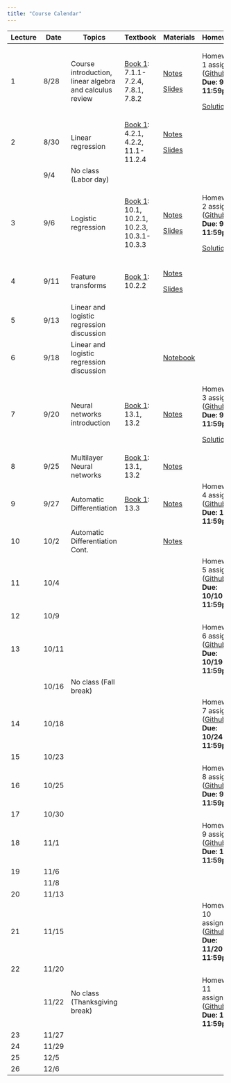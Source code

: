 ```yaml
---
title: "Course Calendar"
---
```


+----------+----------+---------------------------------------------------------+---------------------------------------------------------------------------------------------+---------------------------------------------------------------------------------------------------+------------------------------------------------------------------------------------------------------------------------------+
| Lecture  | Date     | Topics                                                  | Textbook                                                                                    | Materials                                                                                         | Homework                                                                                                                     |
+==========+==========+=========================================================+=============================================================================================+===================================================================================================+==============================================================================================================================+
| 1        | 8/28     | Course introduction, linear algebra and calculus review | [Book 1](https://probml.github.io/pml-book/book1.html): 7.1.1-7.2.4, 7.8.1, 7.8.2           | [Notes](../lecture1-background/notes.qmd)                                                         | Homework 1 assigned ([Github](https://github.com/orgs/CS152-Neural-Networks-Fall-2023/repositories)) **Due: 9/5 11:59pm**    |
|          |          |                                                         |                                                                                             |                                                                                                   |                                                                                                                              |
|          |          |                                                         |                                                                                             | [Slides](../lecture1-background/slides.qmd)                                                       | [Solutions](../assignments/homework1-background/solutions.html)                                                              |
+----------+----------+---------------------------------------------------------+---------------------------------------------------------------------------------------------+---------------------------------------------------------------------------------------------------+------------------------------------------------------------------------------------------------------------------------------+
| 2        | 8/30     | Linear regression                                       | [Book 1](https://probml.github.io/pml-book/book1.html): 4.2.1, 4.2.2, 11.1-11.2.4           | [Notes](../lecture2-linear-regression/notes.qmd)                                                  |                                                                                                                              |
|          |          |                                                         |                                                                                             |                                                                                                   |                                                                                                                              |
|          |          |                                                         |                                                                                             | [Slides](../lecture2-linear-regression/slides.qmd)                                                |                                                                                                                              |
+----------+----------+---------------------------------------------------------+---------------------------------------------------------------------------------------------+---------------------------------------------------------------------------------------------------+------------------------------------------------------------------------------------------------------------------------------+
|          | 9/4      | No class (Labor day)                                    |                                                                                             |                                                                                                   |                                                                                                                              |
+----------+----------+---------------------------------------------------------+---------------------------------------------------------------------------------------------+---------------------------------------------------------------------------------------------------+------------------------------------------------------------------------------------------------------------------------------+
| 3        | 9/6      | Logistic regression                                     | [Book 1](https://probml.github.io/pml-book/book1.html): 10.1, 10.2.1, 10.2.3, 10.3.1-10.3.3 | [Notes](../lecture3-logistic-regression/notes.qmd)                                                | Homework 2 assigned ([Github](https://github.com/orgs/CS152-Neural-Networks-Fall-2023/repositories)) **Due: 9/12 11:59pm**   |
|          |          |                                                         |                                                                                             |                                                                                                   |                                                                                                                              |
|          |          |                                                         |                                                                                             | [Slides](../lecture3-logistic-regression/slides.qmd)                                              | [Solutions](../assignments/homework2-linear-regression/solutions.html)                                                       |
+----------+----------+---------------------------------------------------------+---------------------------------------------------------------------------------------------+---------------------------------------------------------------------------------------------------+------------------------------------------------------------------------------------------------------------------------------+
| 4        | 9/11     | Feature transforms                                      | [Book 1](https://probml.github.io/pml-book/book1.html): 10.2.2                              | [Notes](../lecture4-feature-transforms/notes.qmd)                                                 |                                                                                                                              |
|          |          |                                                         |                                                                                             |                                                                                                   |                                                                                                                              |
|          |          |                                                         |                                                                                             | [Slides](../lecture4-feature-transforms/slides.html)                                              |                                                                                                                              |
+----------+----------+---------------------------------------------------------+---------------------------------------------------------------------------------------------+---------------------------------------------------------------------------------------------------+------------------------------------------------------------------------------------------------------------------------------+
| 5        | 9/13     | Linear and logistic regression discussion               |                                                                                             |                                                                                                   |                                                                                                                              |
+----------+----------+---------------------------------------------------------+---------------------------------------------------------------------------------------------+---------------------------------------------------------------------------------------------------+------------------------------------------------------------------------------------------------------------------------------+
| 6        | 9/18     | Linear and logistic regression discussion               |                                                                                             | [Notebook](https://colab.research.google.com/drive/1MlFAWYkgI58xjxTYWKJoSdU64xRObyaq?usp=sharing) |                                                                                                                              |
+----------+----------+---------------------------------------------------------+---------------------------------------------------------------------------------------------+---------------------------------------------------------------------------------------------------+------------------------------------------------------------------------------------------------------------------------------+
| 7        | 9/20     | Neural networks introduction                            | [Book 1](https://probml.github.io/pml-book/book1.html): 13.1, 13.2                          | [Notes](../lecture5-neural-networks-intro/notes.qmd)                                              | Homework 3 assigned ([Github](https://github.com/orgs/CS152-Neural-Networks-Fall-2023/repositories)) **Due: 9/26 11:59pm**   |
|          |          |                                                         |                                                                                             |                                                                                                   |                                                                                                                              |
|          |          |                                                         |                                                                                             |                                                                                                   | [Solutions](../assignments/homework3-logistic-regression/solutions.html)                                                     |
+----------+----------+---------------------------------------------------------+---------------------------------------------------------------------------------------------+---------------------------------------------------------------------------------------------------+------------------------------------------------------------------------------------------------------------------------------+
| 8        | 9/25     | Multilayer Neural networks                              | [Book 1](https://probml.github.io/pml-book/book1.html): 13.1, 13.2                          | [Notes](../lecture6-backpropagation/notes.qmd)                                                    |                                                                                                                              |
+----------+----------+---------------------------------------------------------+---------------------------------------------------------------------------------------------+---------------------------------------------------------------------------------------------------+------------------------------------------------------------------------------------------------------------------------------+
| 9        | 9/27     | Automatic Differentiation                               | [Book 1](https://probml.github.io/pml-book/book1.html): 13.3                                | [Notes](../lecture6-backpropagation/notes.qmd)                                                    | Homework 4 assigned ([Github](https://github.com/orgs/CS152-Neural-Networks-Fall-2023/repositories)) **Due: 10/5 11:59pm**   |
+----------+----------+---------------------------------------------------------+---------------------------------------------------------------------------------------------+---------------------------------------------------------------------------------------------------+------------------------------------------------------------------------------------------------------------------------------+
| 10       | 10/2     | Automatic Differentiation Cont.                         |                                                                                             | [Notes](../lecture6-backpropagation/notes.qmd)                                                    |                                                                                                                              |
+----------+----------+---------------------------------------------------------+---------------------------------------------------------------------------------------------+---------------------------------------------------------------------------------------------------+------------------------------------------------------------------------------------------------------------------------------+
| 11       | 10/4     |                                                         |                                                                                             |                                                                                                   | Homework 5 assigned ([Github](https://github.com/orgs/CS152-Neural-Networks-Fall-2023/repositories)) **Due: 10/10 11:59pm**  |
+----------+----------+---------------------------------------------------------+---------------------------------------------------------------------------------------------+---------------------------------------------------------------------------------------------------+------------------------------------------------------------------------------------------------------------------------------+
| 12       | 10/9     |                                                         |                                                                                             |                                                                                                   |                                                                                                                              |
+----------+----------+---------------------------------------------------------+---------------------------------------------------------------------------------------------+---------------------------------------------------------------------------------------------------+------------------------------------------------------------------------------------------------------------------------------+
| 13       | 10/11    |                                                         |                                                                                             |                                                                                                   | Homework 6 assigned ([Github](https://github.com/orgs/CS152-Neural-Networks-Fall-2023/repositories)) **Due: 10/19 11:59pm**  |
+----------+----------+---------------------------------------------------------+---------------------------------------------------------------------------------------------+---------------------------------------------------------------------------------------------------+------------------------------------------------------------------------------------------------------------------------------+
|          | 10/16    | No class (Fall break)                                   |                                                                                             |                                                                                                   |                                                                                                                              |
+----------+----------+---------------------------------------------------------+---------------------------------------------------------------------------------------------+---------------------------------------------------------------------------------------------------+------------------------------------------------------------------------------------------------------------------------------+
| 14       | 10/18    |                                                         |                                                                                             |                                                                                                   | Homework 7 assigned ([Github](https://github.com/orgs/CS152-Neural-Networks-Fall-2023/repositories)) **Due: 10/24 11:59pm**  |
+----------+----------+---------------------------------------------------------+---------------------------------------------------------------------------------------------+---------------------------------------------------------------------------------------------------+------------------------------------------------------------------------------------------------------------------------------+
| 15       | 10/23    |                                                         |                                                                                             |                                                                                                   |                                                                                                                              |
+----------+----------+---------------------------------------------------------+---------------------------------------------------------------------------------------------+---------------------------------------------------------------------------------------------------+------------------------------------------------------------------------------------------------------------------------------+
| 16       | 10/25    |                                                         |                                                                                             |                                                                                                   | Homework 8 assigned ([Github](https://github.com/orgs/CS152-Neural-Networks-Fall-2023/repositories)) **Due: 9/5 11:59pm**    |
+----------+----------+---------------------------------------------------------+---------------------------------------------------------------------------------------------+---------------------------------------------------------------------------------------------------+------------------------------------------------------------------------------------------------------------------------------+
| 17       | 10/30    |                                                         |                                                                                             |                                                                                                   |                                                                                                                              |
+----------+----------+---------------------------------------------------------+---------------------------------------------------------------------------------------------+---------------------------------------------------------------------------------------------------+------------------------------------------------------------------------------------------------------------------------------+
| 18       | 11/1     |                                                         |                                                                                             |                                                                                                   | Homework 9 assigned ([Github](https://github.com/orgs/CS152-Neural-Networks-Fall-2023/repositories)) **Due: 11/7 11:59pm**   |
+----------+----------+---------------------------------------------------------+---------------------------------------------------------------------------------------------+---------------------------------------------------------------------------------------------------+------------------------------------------------------------------------------------------------------------------------------+
| 19       | 11/6     |                                                         |                                                                                             |                                                                                                   |                                                                                                                              |
+----------+----------+---------------------------------------------------------+---------------------------------------------------------------------------------------------+---------------------------------------------------------------------------------------------------+------------------------------------------------------------------------------------------------------------------------------+
|          | 11/8     |                                                         |                                                                                             |                                                                                                   |                                                                                                                              |
+----------+----------+---------------------------------------------------------+---------------------------------------------------------------------------------------------+---------------------------------------------------------------------------------------------------+------------------------------------------------------------------------------------------------------------------------------+
| 20       | 11/13    |                                                         |                                                                                             |                                                                                                   |                                                                                                                              |
+----------+----------+---------------------------------------------------------+---------------------------------------------------------------------------------------------+---------------------------------------------------------------------------------------------------+------------------------------------------------------------------------------------------------------------------------------+
| 21       | 11/15    |                                                         |                                                                                             |                                                                                                   | Homework 10 assigned ([Github](https://github.com/orgs/CS152-Neural-Networks-Fall-2023/repositories)) **Due: 11/20 11:59pm** |
+----------+----------+---------------------------------------------------------+---------------------------------------------------------------------------------------------+---------------------------------------------------------------------------------------------------+------------------------------------------------------------------------------------------------------------------------------+
| 22       | 11/20    |                                                         |                                                                                             |                                                                                                   |                                                                                                                              |
+----------+----------+---------------------------------------------------------+---------------------------------------------------------------------------------------------+---------------------------------------------------------------------------------------------------+------------------------------------------------------------------------------------------------------------------------------+
|          | 11/22    | No class (Thanksgiving break)                           |                                                                                             |                                                                                                   | Homework 11 assigned ([Github](https://github.com/orgs/CS152-Neural-Networks-Fall-2023/repositories)) **Due: 12/5 11:59pm**  |
+----------+----------+---------------------------------------------------------+---------------------------------------------------------------------------------------------+---------------------------------------------------------------------------------------------------+------------------------------------------------------------------------------------------------------------------------------+
| 23       | 11/27    |                                                         |                                                                                             |                                                                                                   |                                                                                                                              |
+----------+----------+---------------------------------------------------------+---------------------------------------------------------------------------------------------+---------------------------------------------------------------------------------------------------+------------------------------------------------------------------------------------------------------------------------------+
| 24       | 11/29    |                                                         |                                                                                             |                                                                                                   |                                                                                                                              |
+----------+----------+---------------------------------------------------------+---------------------------------------------------------------------------------------------+---------------------------------------------------------------------------------------------------+------------------------------------------------------------------------------------------------------------------------------+
| 25       | 12/5     |                                                         |                                                                                             |                                                                                                   |                                                                                                                              |
+----------+----------+---------------------------------------------------------+---------------------------------------------------------------------------------------------+---------------------------------------------------------------------------------------------------+------------------------------------------------------------------------------------------------------------------------------+
| 26       | 12/6     |                                                         |                                                                                             |                                                                                                   |                                                                                                                              |
+----------+----------+---------------------------------------------------------+---------------------------------------------------------------------------------------------+---------------------------------------------------------------------------------------------------+------------------------------------------------------------------------------------------------------------------------------+